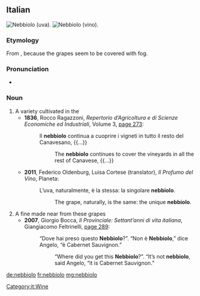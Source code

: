 ==Italian==
{{was fwotd|2013|November|10|lang=it}}
[[File:Close up of Nebbiolo cluster in Italy.jpg|thumb|'''Nebbiolo''' (uva).]]
[[File:Cascin Adelaide Barolo & decanter.jpg|thumb|'''Nebbiolo''' (vino).]]

===Etymology===
From {{suffix|nebbia|t1=fog|olo|lang=it}}, because the grapes seem to be covered with fog.

===Pronunciation===
* {{IPA|/nebˈbjɔlo/|lang=it}}

===Noun===
{{it-noun|m}}

# A {{l|en|grape}} variety cultivated in the {{l|en|Langhe}}
#* '''1836''', Rocco Ragazzoni, ''Repertorio d’Agricoltura e di Scienze Economiche ed Industriali'', Volume 3, [http://books.google.com/books?id=tsisyAZUcOkC&pg=PA273&dq=%22nebbiolo%22#v=onepage page 273]:
#*: Il '''nebbiolo''' continua a cuoprire i vigneti in tutto il resto del Canavesano, {{...}}
#*:: The '''nebbiolo''' continues to cover the vineyards in all the rest of Canavese, {{...}}
#* '''2011''', Federico Oldenburg, Luisa Cortese (translator), ''Il Profumo del Vino'', Planeta:
#*: L’uva, naturalmente, è la stessa: la singolare '''nebbiolo'''.
#*:: The grape, naturally, is the same: the unique '''nebbiolo'''.
# A fine {{l|en|red wine}} made near {{l|en|Alba}} from these grapes
#* '''2007''', Giorgio Bocca, ''Il Provinciale: Settant’anni di vita italiana'', Giangiacomo Feltrinelli, [http://books.google.com/books?id=O-EnoS8mm1IC&pg=PA289&dq=%22nebbiolo%22#v=onepage page 289]:
#*: “Dove hai preso questo '''Nebbiolo'''?”. “Non è '''Nebbiolo''',” dice Angelo, “è Cabernet Sauvignon.”
#*:: “Where did you get this '''Nebbiolo'''?”. “It’s not '''nebbiolo''', said Angelo, “it is Cabernet Sauvignon.”

[[Category:it:Wine]]

[[de:nebbiolo]]
[[fr:nebbiolo]]
[[mg:nebbiolo]]